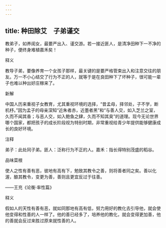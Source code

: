```yaml
---
---
---
```

title: 种田除艾　子弟谨交
---



教弟子，如养闺女，最要严出入、谨交游。若一接近匪人，是清净田种下一不净的种子，便终身难植嘉禾矣！

释义

教导子弟，要像养育一个女孩子那样，最关键的是要严格管束出入和注意交往的朋友。万一不小心结交了行为不正的人，就等于是在良田种下了坏种子，很可能一辈子也难以种出好庄稼来了。

新解

中国人历来重视子女教育，尤其重视环境的选择，“昔孟母，择邻处，子不学，断机杼。”因为孟子的母亲深知“近朱者赤，近墨者黑”和“与善人交，如入芝兰之室，久而不闻其香；与恶人交，如入鲍鱼之肆，久而不知其臭”的道理。现今无论世界哪个国家，都把孩子的成长阶段视为特别时期，非常重视给青少年提供能够健康成长的良好环境。

注释

弟子：此处同子弟。匪人：泛称行为不正的人。嘉禾：指长得特别茂盛的稻谷。

品味菜根

使人之性有善有恶，彼地有高有下，勉致其教令之善，则将善者同之矣。善以化渥，酿其教令，变更为善，善则且更宜反过于往善。

——王充《论衡·率性篇》

释义

假如人的天性有善有恶，就如同那地有高有低，努力用好的教化去引导他，就会使他变得和性善的人一样了。他的善已经多了，培养他的教化，就会变得更加善，他的善就会反过来胜过原来就性善的人。